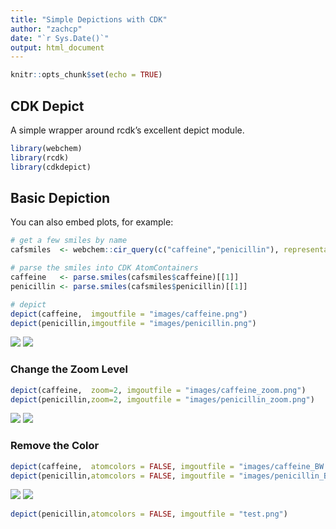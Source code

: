 ```yaml
---
title: "Simple Depictions with CDK"
author: "zachcp"
date: "`r Sys.Date()`"
output: html_document
---
```


```r
knitr::opts_chunk$set(echo = TRUE)
```

## CDK Depict 

A simple wrapper around rcdk's excellent depict module.

```r
library(webchem)
library(rcdk)
library(cdkdepict)
```

## Basic Depiction 

You can also embed plots, for example:

```r
# get a few smiles by name
cafsmiles  <- webchem::cir_query(c("caffeine","penicillin"), representation = "smiles")

# parse the smiles into CDK AtomContainers
caffeine   <- parse.smiles(cafsmiles$caffeine)[[1]]
penicillin <- parse.smiles(cafsmiles$penicillin)[[1]]

# depict
depict(caffeine,  imgoutfile = "images/caffeine.png")
depict(penicillin,imgoutfile = "images/penicillin.png")
```

![](images/caffeine.png)
![](images/penicillin.png)


### Change the Zoom Level

```r
depict(caffeine,  zoom=2, imgoutfile = "images/caffeine_zoom.png")
depict(penicillin,zoom=2, imgoutfile = "images/penicillin_zoom.png")
```
![](images/caffeine_zoom.png)
![](images/penicillin_zoom.png)


### Remove the Color

```r
depict(caffeine,  atomcolors = FALSE, imgoutfile = "images/caffeine_BW.png")
depict(penicillin,atomcolors = FALSE, imgoutfile = "images/penicillin_BW.png")
```

![](images/caffeine_BW.png)
![](images/penicillin_BW.png)

```r
depict(penicillin,atomcolors = FALSE, imgoutfile = "test.png")
```
